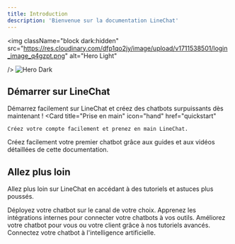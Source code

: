 ```yaml
---
title: Introduction
description: 'Bienvenue sur la documentation LineChat'
---
```


<img
  className="block dark:hidden"
  src="https://res.cloudinary.com/dfp1qo2jy/image/upload/v1711538501/login_image_q4gzpt.png"
  alt="Hero Light"

/>
<img
  className="hidden dark:block"
  src="https://res.cloudinary.com/dfp1qo2jy/image/upload/v1711538501/login_image_q4gzpt.png"
  alt="Hero Dark"
/>

## Démarrer sur LineChat

Démarrez facilement sur LineChat et créez des chatbots surpuissants dès maintenant !
<CardGroup cols={2}>
  <Card
    title="Prise en main"
    icon="hand"
    href="quickstart"
  >
    Créez votre compte facilement et prenez en main LineChat.
  </Card>
  <Card
    title="Créez votre premier chatbot"
    icon="cubes-stacked"
    href="build-chatbot"
  >
    Créez facilement votre premier chatbot grâce aux guides et aux vidéos détaillées de cette documentation.
  </Card>
</CardGroup>

## Allez plus loin

Allez plus loin sur LineChat en accédant à des tutoriels et astuces plus poussés.

<CardGroup cols={2}>
  <Card
    title="Déployer mon chatbot"
    icon="code"
    href="/canal d'intégrations/intro-canal"
  >
    Déployez votre chatbot sur le canal de votre choix.
  </Card>
  <Card
    title="Connectez votre chatbot à vos outils"
    icon="circle-nodes"
    href="https://mintlify.com/docs/api-playground/openapi"
  >
    Apprenez les intégrations internes pour connecter votre chatbots à vos outils.
  </Card>
  <Card
    title="Améliorer mon chatbot"
    icon="screwdriver-wrench"
    href="https://mintlify.com/docs/components/accordion"
  >
    Améliorez votre chatbot pour vous ou votre client grâce à nos tutoriels avancés.
  </Card>
  <Card
    title="Connectez mon chatbot à l'IA"
    icon="stars"
    href="https://mintlify.com/customers"
  >
    Connectez votre chatbot à l'intelligence artificielle.
  </Card>
</CardGroup>
